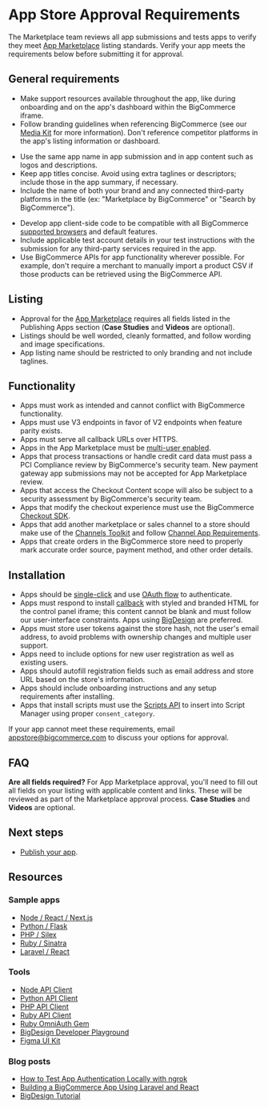 # App Store Approval Requirements



The Marketplace team reviews all app submissions and tests apps to verify they meet [App Marketplace](https://www.bigcommerce.com/apps/) listing standards. Verify your app meets the requirements below before submitting it for approval.

## General requirements

- Make support resources available throughout the app, like during onboarding and on the app's dashboard within the BigCommerce iframe.
- Follow branding guidelines when referencing BigCommerce (see our [Media Kit](https://www.bigcommerce.com/press/media-kit/) for more information).
Don't reference competitor platforms in the app's listing information or dashboard.
* Use the same app name in app submission and in app content such as logos and descriptions.
* Keep app titles concise. Avoid using extra taglines or descriptors; include those in the app summary, if necessary.
* Include the name of both your brand and any connected third-party platforms in the title (ex:
"Marketplace by BigCommerce" or "Search by BigCommerce").
- Develop app client-side code to be compatible with all BigCommerce [supported browsers](https://support.bigcommerce.com/s/article/Themes-Supported-Browsers) and default features.
- Include applicable test account details in your test instructions with the submission for any third-party services required in the app.
- Use BigCommerce APIs for app functionality wherever possible. For example, don't require a merchant to manually import a product CSV if those products can be retrieved using the BigCommerce API.


## Listing

* Approval for the [App Marketplace](https://www.bigcommerce.com/apps/) requires all fields listed in the Publishing Apps section (**Case Studies** and **Videos** are optional).
* Listings should be well worded, cleanly formatted, and follow wording and image specifications.
* App listing name should be restricted to only branding and not include taglines.

## Functionality

* Apps must work as intended and cannot conflict with BigCommerce functionality.
* Apps must use V3 endpoints in favor of V2 endpoints when feature parity exists.
* Apps must serve all callback URLs over HTTPS.
* Apps in the App Marketplace must be [multi-user enabled](/docs/integrations/apps/guide/users).
* Apps that process transactions or handle credit card data must pass a PCI Compliance review by BigCommerce's security team. New payment gateway app submissions may not be accepted for App Marketplace review.
* Apps that access the Checkout Content scope will also be subject to a security assessment by BigCommerce's security team.
* Apps that modify the checkout experience must use the BigCommerce [Checkout SDK](/docs/storefront/cart-checkout/checkout-sdk).
* Apps that add another marketplace or sales channel to a store should make use of the [Channels Toolkit](/docs/integrations/channels/guide) and follow [Channel App Requirements](/docs/integrations/channels/guide/requirements).
* Apps that create orders in the BigCommerce store need to properly mark accurate order source, payment method, and other order details.

## Installation

* Apps should be [single-click](/docs/integrations/apps/guide/types#single-click) and use [OAuth flow](/docs/integrations/apps/guide/auth) to authenticate.
* Apps must respond to install [callback](/docs/integrations/apps/guide/callbacks) with styled and branded HTML for the control panel iframe; this content cannot be blank and must follow our user-interface constraints. Apps using [BigDesign](https://developer.bigcommerce.com/big-design/) are preferred.
* Apps must store user tokens against the store hash, not the user's email address, to avoid problems with ownership changes and multiple user support.
* Apps need to include options for new user registration as well as existing users.
* Apps should autofill registration fields such as email address and store URL based on the store's information.
* Apps should include onboarding instructions and any setup requirements after installing.
* Apps that install scripts must use the [Scripts API](/docs/rest-management/scripts) to insert into Script Manager using proper `consent_category`.

<Callout type="info">
  If your app cannot meet these requirements, email <a href="mailto:appstore@bigcommerce.com">appstore@bigcommerce.com</a> to discuss your options for approval.
</Callout>

## FAQ

**Are all fields required?**
For App Marketplace approval, you'll need to fill out all fields on your listing with applicable content and links. These will be reviewed as part of the Marketplace approval process. **Case Studies** and **Videos** are optional.

## Next steps
* [Publish your app](/docs/integrations/apps/guide/publishing).

## Resources

### Sample apps

* [Node / React / Next.js](https://github.com/bigcommerce/sample-app-nodejs)
* [Python / Flask](https://github.com/bigcommerce/hello-world-app-python-flask)
* [PHP / Silex](https://github.com/bigcommerce/hello-world-app-php-silex)
* [Ruby / Sinatra](https://github.com/bigcommerce/hello-world-app-ruby-sinatra)
* [Laravel / React](https://github.com/bigcommerce/laravel-react-sample-app)

### Tools

* [Node API Client](https://github.com/bigcommerce/node-bigcommerce/)
* [Python API Client](https://github.com/bigcommerce/bigcommerce-api-python)
* [PHP API Client](https://github.com/bigcommerce/bigcommerce-api-php)
* [Ruby API Client](https://github.com/bigcommerce/bigcommerce-api-ruby)
* [Ruby OmniAuth Gem](https://github.com/bigcommerce/omniauth-bigcommerce)
* [BigDesign Developer Playground](https://developer.bigcommerce.com/big-design)
* [Figma UI Kit](https://figma.com/file/jTVuUkiZ1j3rux8WHG4IKK/BigDesign-UI-Kit?node-id=0%3A1/duplicate)

### Blog posts

* [How to Test App Authentication Locally with ngrok](https://medium.com/bigcommerce-developer-blog/how-to-test-app-authentication-locally-with-ngrok-149150bfe4cf)
* [Building a BigCommerce App Using Laravel and React](https://medium.com/bigcommerce-developer-blog/building-a-bigcommerce-app-using-laravel-and-react-711ceceb5006)
* [BigDesign Tutorial](https://medium.com/bigcommerce-developer-blog/bigdesign-build-native-looking-uis-with-the-bigcommerce-design-system-fb06a01a24f2)

